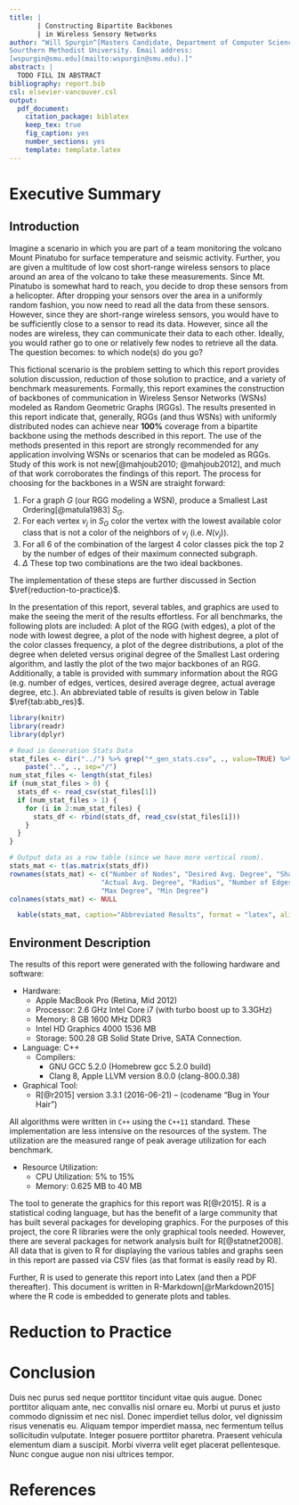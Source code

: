 ```yaml
---
title: |
       | Constructing Bipartite Backbones
       | in Wireless Sensory Networks
author: "Will Spurgin^[Masters Candidate, Department of Computer Science,
Sourthern Methodist University. Email address:
[wspurgin@smu.edu](mailto:wspurgin@smu.edu).]"
abstract: |
  TODO FILL IN ABSTRACT
bibliography: report.bib
csl: elsevier-vancouver.csl
output:
  pdf_document:
    citation_package: biblatex
    keep_tex: true
    fig_caption: yes
    number_sections: yes
    template: template.latex
---
```


# Executive Summary

## Introduction

Imagine a scenario in which you are part of a team monitoring the volcano Mount
Pinatubo for surface temperature and seismic activity. Further, you are given a
multitude of low cost short-range wireless sensors to place around an area of
the volcano to take these measurements. Since Mt. Pinatubo is somewhat hard to
reach, you decide to drop these sensors from a helicopter. After dropping your
sensors over the area in a uniformly random fashion, you now need to read all
the data from these sensors.  However, since they are short-range wireless
sensors, you would have to be sufficiently close to a sensor to read its data.
However, since all the nodes are wireless, they can communicate their data to
each other. Ideally, you would rather go to one or relatively few nodes to
retrieve all the data. The question becomes: to which node(s) do you go?

This fictional scenario is the problem setting to which this report provides
solution discussion, reduction of those solution to practice, and a variety of
benchmark measurements. Formally, this report examines the construction of
backbones of communication in Wireless Sensor Networks (WSNs)
modeled as Random Geometric Graphs (RGGs). The results presented in this report
indicate that, generally, RGGs (and thus WSNs) with uniformly distributed nodes
can achieve near __100%__ coverage from a bipartite backbone using the methods
described in this report. The use of the methods presented in this report are
strongly recommended for any application involving WSNs or scenarios that can be
modeled as RGGs. Study of this work is not new[@mahjoub2010; @mahjoub2012], and
much of that work corroborates the findings of this report. The process for
choosing for the backbones in a WSN are straight forward:

1. For a graph $G$ (our RGG modeling a WSN), produce a Smallest Last
   Ordering[@matula1983] $S_{G}$.
2. For each vertex $v_j$ in $S_{G}$ color the vertex with the lowest available
   color class that is not a color of the neighbors of $v_j$ (i.e. $N(v_j)$).
3. For all 6 of the combination of the largest 4 color classes pick the top 2 by
   the number of edges of their maximum connected subgraph.
4. $\Delta$ These top two combinations are the two ideal backbones.

The implementation of these steps are further discussed in Section
$\ref{reduction-to-practice}$.

In the presentation of this report, several tables, and graphics are used to
make the seeing the merit of the results effortless. For all benchmarks, the
following plots are included: A plot of the RGG (with edges), a plot of the node
with lowest degree, a plot of the node with highest degree, a plot of the color
classes frequency, a plot of the degree distributions, a plot of the degree when
deleted versus original degree of the Smallest Last ordering algorithm, and
lastly the plot of the two major backbones of an RGG. Additionally, a table is
provided with summary information about the RGG (e.g. number of edges, vertices,
desired average degree, actual average degree, etc.). An abbreviated table of
results is given below in Table $\ref{tab:abb_res}$.

```r
library(knitr)
library(readr)
library(dplyr)

# Read in Generation Stats Data
stat_files <- dir("../") %>% grep("*_gen_stats.csv", ., value=TRUE) %>%
    paste("..", ., sep="/")
num_stat_files <- length(stat_files)
if (num_stat_files > 0) {
  stats_df <- read_csv(stat_files[1])
  if (num_stat_files > 1) {
    for (i in 2:num_stat_files) {
      stats_df <- rbind(stats_df, read_csv(stat_files[i]))
    }
  }
}

# Output data as a row table (since we have more vertical room).
stats_mat <- t(as.matrix(stats_df))
rownames(stats_mat) <- c("Number of Nodes", "Desired Avg. Degree", "Shape",
                       "Actual Avg. Degree", "Radius", "Number of Edges",
                       "Max Degree", "Min Degree")
colnames(stats_mat) <- NULL
```

```r
  kable(stats_mat, caption="Abbreviated Results", format = "latex", align="c")
```

## Environment Description

The results of this report were generated with the following hardware and
software:

- Hardware:
    - Apple MacBook Pro (Retina, Mid 2012)
    - Processor: 2.6 GHz Intel Core i7 (with turbo boost up to 3.3GHz)
    - Memory: 8 GB 1600 MHz DDR3
    - Intel HD Graphics 4000 1536 MB
    - Storage: 500.28 GB Solid State Drive, SATA Connection.
- Language: C++
    - Compilers:
      - GNU GCC 5.2.0 (Homebrew gcc 5.2.0 build)
      - Clang 8, Apple LLVM version 8.0.0 (clang-800.0.38)
- Graphical Tool:
    - R[@r2015] version 3.3.1 (2016-06-21) -- (codename "Bug in Your Hair")

All algorithms were written in `C++` using the `C++11` standard. These
implementation are less intensive on the resources of the system. The
utilization are the measured range of peak average utilization for each
benchmark.

- Resource Utilization:
    - CPU Utilization:  5% to 15%
    - Memory: 0.625 MB to 40 MB

The tool to generate the graphics for this report was R[@r2015]. R is a
statistical coding language, but has the benefit of a large community that has
built several packages for developing graphics. For the purposes of this
project, the core R libraries were the only graphical tools needed. However,
there are several packages for network analysis built for R[@statnet2008]. All
data that is given to R for displaying the various tables and graphs seen in
this report are passed via CSV files (as that format is easily read by R).

Further, R is used to generate this report into Latex (and then a PDF
thereafter). This document is written in R-Markdown[@rMarkdown2015] where the R
code is embedded to generate plots and tables.

# Reduction to Practice


# Conclusion
Duis nec purus sed neque porttitor tincidunt vitae quis augue. Donec porttitor
aliquam ante, nec convallis nisl ornare eu. Morbi ut purus et justo commodo
dignissim et nec nisl. Donec imperdiet tellus dolor, vel dignissim risus
venenatis eu. Aliquam tempor imperdiet massa, nec fermentum tellus sollicitudin
vulputate. Integer posuere porttitor pharetra. Praesent vehicula elementum diam
a suscipit. Morbi viverra velit eget placerat pellentesque. Nunc congue augue
non nisi ultrices tempor.

# References {#references}

